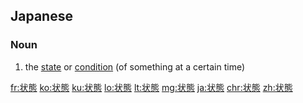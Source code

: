 {{also|狀態|状态}}
==Japanese==
{{ja-kanjitab|じょう|たい|yomi=o}}

===Noun===
{{ja-noun|じょうたい|kyu=狀態}}

# the [[state]] or [[condition]] (of something at a certain time)
#: {{ja-usex|その国の現在の'''状態'''|その くに の げんざい の '''じょうたい'''|the present state of the country}}

[[fr:状態]]
[[ko:状態]]
[[ku:状態]]
[[lo:状態]]
[[lt:状態]]
[[mg:状態]]
[[ja:状態]]
[[chr:状態]]
[[zh:状態]]